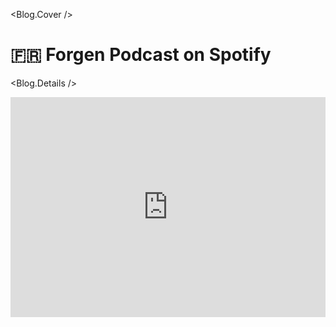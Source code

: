 
<Blog.Cover />

# 🇫🇷 Forgen Podcast on Spotify

<Blog.Details />

<iframe
  style={{ borderRadius: 12 }}
  src="https://open.spotify.com/embed/show/37H35qMjTT8396hgAmIoFe?utm_source=generator"
  width="100%"
  height="352"
  frameBorder="0"
  allowFullScreen=""
  allow="autoplay; clipboard-write; encrypted-media; fullscreen; picture-in-picture"
  loading="lazy"
></iframe>

<Comments />
